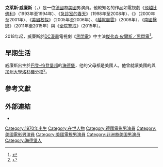 {{noteTA
|G1=Movie
|G2=Show
}}
{{Infobox entertainer
| type = 男演員
| name = 克萊斯·威廉斯
| foreignname = {{lang|en|Cress Williams}}
| image = Cress Williams SDCC 2017.jpg
| caption = 威廉斯於2017年的[[聖地牙哥動漫展|聖地牙哥動漫展]]
| birth_name = 
| birth_date = {{birth date and age|1970|7|26}}
| birth_place = 德國[[巴登-符登堡邦|巴登-符登堡邦]][[海德堡|海德堡]]
| occupation = 演員
| spouse = {{marriage|{{le|西姆比·卡莉|Simbi Khali}}|2000|2011|reason=divorced}}<br>{{marriage|克莉絲汀·托里安尼<br>|2013}}
| years_active = 1990年至今
}}
'''克萊斯·威廉斯'''（{{lang-en|Cress Williams}}，{{bd|1970年|7月26日}}）是一位[[德國|德國]]裔[[美國|美國]]男演員。他較知名的作品如電視劇《[[飛越比佛利|飛越比佛利]]》（1993年至1994年）、《[[急診室的春天|急診室的春天]]》（1998年至2008年）、《{{le|納什大橋|Nash Bridges}}》（2000年至2001年）、《[[美眉校探|美眉校探]]》（2005年至2006年）、《[[越獄風雲|越獄風雲]]》（2008年）、《[[南國醫戀|南國醫戀]]》（2011年至2015年）與《[[全院警戒|全院警戒]]》（2015年）。

2018年起，威廉斯於[[DC漫畫|DC漫畫]]電視劇《[[黑閃電_(電視劇)|黑閃電]]》中主演[[黑閃電|傑弗森·皮爾斯／黑閃電]]<ref name="Black_Lightning">{{cite web|url=http://tvline.com/2017/02/24/black-lightning-cast-cress-williams-the-cw-dc-comics-pilot/|title=Black Lightning: Cress Williams to Star in The CW's Latest DC Comics Pilot|last=Swift|first=Andy|publisher=TVLine|date=2017-02-24|accessdate=2017-02-24|archive-date=2017-02-25|archive-url=https://web.archive.org/web/20170225051722/http://tvline.com/2017/02/24/black-lightning-cast-cress-williams-the-cw-dc-comics-pilot/|dead-url=no}}</ref>。

==早期生活==
威廉斯出生於[[巴登-符登堡邦|巴登-符登堡邦]]的[[海德堡|海德堡]]，他的父母都是美國人。他曾就讀美國的{{le|富勒頓學院|Fullerton College}}與[[加州大學洛杉磯分校|加州大學洛杉磯分校]]<ref>{{cite web|accessdate=2012-09-29|url=http://cresswilliams.org/cress/|title=All About Cress|publisher=Cress Williams Online}}{{dead link|date=2017年11月 |bot=InternetArchiveBot |fix-attempted=yes }}</ref>。

==參考文獻==
{{reflist|30em}}

==外部連結==
*{{IMDb name|id=0930317|name=Cress Williams}}

{{Authority control}}
{{DEFAULTSORT:Williams, Cress}}
[[Category:1970年出生|Category:1970年出生]]
[[Category:在世人物|Category:在世人物]]
[[Category:德國電影男演員|Category:德國電影男演員]]
[[Category:美國電影男演員|Category:美國電影男演員]]
[[Category:美國電視男演員|Category:美國電視男演員]]
[[Category:非洲裔美国男演员|Category:非洲裔美国男演员]]
[[Category:海德堡人|Category:海德堡人]]
